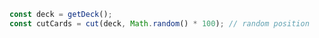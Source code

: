 
<Meta title="Modules/cut()" />

```jsx
const deck = getDeck();
const cutCards = cut(deck, Math.random() * 100); // random position
```

